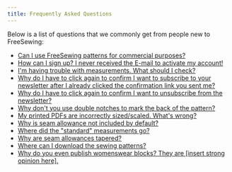 ```yaml
---
title: Frequently Asked Questions
---
```


Below is a list of questions that we commonly get from people new to FreeSewing:

- [Can I use FreeSewing patterns for commercial purposes?](/docs/about/faq/commercial-use/)
- [How can I sign up? I never received the E-mail to activate my account!](/docs/about/faq/email-trouble/)
- [I'm having trouble with measurements. What should I check?](/docs/about/faq/measurements-issues/)
- [Why do I have to click again to confirm I want to subscribe to your newsletter after I already clicked the confirmation link you sent me?](/docs/about/faq/why-subscribe-multiple-clicks/)
- [Why do I have to click again to confirm I want to unsubscribe from the newsletter?](/docs/about/faq/newsletter/why-unsubscribe-multiple-clicks/)
- [Why don't you use double notches to mark the back of the pattern?](/docs/about/faq/notches/)
- [My printed PDFs are incorrectly sized/scaled. What's wrong?](/docs/about/faq/printing-issues/)
- [Why is seam allowance not included by default?](/docs/about/faq/seam-allowance/)
- [Where did the "standard" measurements go?](/docs/about/faq/standard-measurements/)
- [Why are seam allowances tapered?](/docs/about/faq/tapering-seams/)
- [Where can I download the sewing patterns?](/docs/about/faq/where-to-download-patterns/)
- [Why do you even publish womenswear blocks? They are [insert strong opinion here].](/docs/about/faq/womenswear-blocks/)
